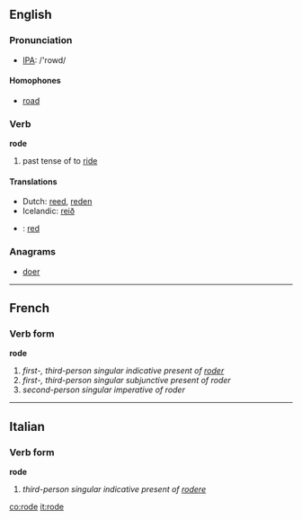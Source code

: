==English==

=== Pronunciation ===
*[[w:IPA|IPA]]: /'rowd/

====Homophones====
*[[road]]

=== Verb ===
'''rode'''

# past tense of to [[ride]]

====Translations====
*Dutch: [[reed]], [[reden]]
*Icelandic: [[reið]]
*{{no}}: [[red]]

===Anagrams===
*[[doer]]

----

==French==
===Verb form===
'''rode'''

# ''first-, third-person singular indicative present of [[roder]]''
# ''first-, third-person singular subjunctive present of roder''
# ''second-person singular imperative of roder''

----

==Italian==
===Verb form===
'''rode'''

# ''third-person singular indicative present of [[rodere]]''

[[co:rode]]
[[it:rode]]